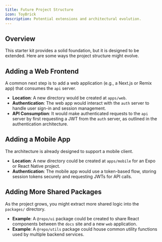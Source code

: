 ```yaml
---
title: Future Project Structure
icon: ToyBrick
description: Potential extensions and architectural evolution.
---
```


## Overview

This starter kit provides a solid foundation, but it is designed to be extended. Here are some ways the 
project structure might evolve.

## Adding a Web Frontend

A common next step is to add a web application (e.g., a Next.js or Remix app) that consumes the `api` 
server.

*   **Location**: A new directory would be created at `apps/web`.
*   **Authentication**: The web app would interact with the `auth` server to handle user sign-in and 
session management.
*   **API Consumption**: It would make authenticated requests to the `api` server by first requesting a 
JWT from the `auth` server,
as outlined in the authentication architecture.

## Adding a Mobile App

The architecture is already designed to support a mobile client.

*   **Location**: A new directory could be created at `apps/mobile` for an Expo or React Native project.
*   **Authentication**: The mobile app would use a token-based flow, storing session tokens securely and 
requesting JWTs for API calls.

## Adding More Shared Packages

As the project grows, you might extract more shared logic into the `packages/` directory.

*   **Example**: A `@repo/ui` package could be created to share React components between the `docs` site 
and a new `web` application.
*   **Example**: A `@repo/utils` package could house common utility functions used by multiple backend 
services.
